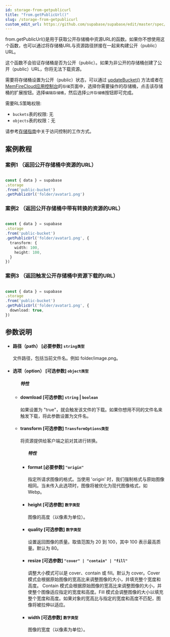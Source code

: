```yaml
---
id: storage-from-getpublicurl
title: "from.getPublicUrl()"
slug: /storage-from-getpublicurl
custom_edit_url: https://github.com/supabase/supabase/edit/master/spec/supabase_js_v2.yml
---
```


from.getPublicUrl()是用于获取公开存储桶中资源URL的函数。如果你不想使用这个函数，也可以通过将存储桶URL与资源路径拼接在一起来构建公开（public）URL。


这个函数不会验证存储桶是否为公开（public）。如果为非公开的存储桶创建了公开（public）URL，你将无法下载资源。

需要将存储桶设置为公开（public）状态，可以通过 [updateBucket()](/docs/reference/javascript/storage-updatebucket) 方法或者在 [MemFireCloud应用控制台](https://cloud.memfiredb.com/project)的`存储`页面中，选择你需要操作的存储桶，点击该存储桶的扩展按钮。选择`编辑存储桶`，然后选择`公开存储桶`按钮即可完成。


需要RLS策略权限:
  - `buckets`表的权限: 无
  - `objects`表的权限：无

请参考[存储指南](/docs/guides/storage#access-control)中关于访问控制的工作方式。


## 案例教程

### 案例1 （返回公开存储桶中资源的URL）

<Tabs scrollable size="small" type="underlined" defaultActiveId="demo2">

<TabPanel id="demo2" label="使用方法">

  ```ts
                                                                                   
const { data } = supabase
  .storage
  .from('public-bucket')
  .getPublicUrl('folder/avatar1.png')
  ```

</TabPanel>
</Tabs>



### 案例2 （返回公开存储桶中带有转换的资源的URL）

<Tabs scrollable size="small" type="underlined" defaultActiveId="demo2">

<TabPanel id="demo2" label="使用方法">

  ```ts
                                                                                   
const { data } = supabase
  .storage
  .from('public-bucket')
  .getPublicUrl('folder/avatar1.png', {
    transform: {
      width: 100,
      height: 100,
    }
  })
  ```

</TabPanel>
</Tabs>


### 案例3 （返回触发公开存储桶中资源下载的URL）

<Tabs scrollable size="small" type="underlined" defaultActiveId="demo2">

<TabPanel id="demo2" label="使用方法">

  ```ts
                                                                                   
const { data } = supabase
  .storage
  .from('public-bucket')
  .getPublicUrl('folder/avatar1.png', {
    download: true,
  })
  ```

</TabPanel>
</Tabs>












## 参数说明


<ul className="method-list-group">
  
<li className="method-list-item">
  <h4 className="method-list-item-label">
    <span className="method-list-item-label-name">
      路径（path）
    </span>
    <span className="method-list-item-label-badge required">
      [必要参数]
    </span>
    <span className="method-list-item-validation">
      <code>string类型</code>
    </span>
  </h4>
  <div class="method-list-item-description">

文件路径，包括当前文件名。例如 folder/image.png。

  </div>
  
</li>




<li className="method-list-item">
  <h4 className="method-list-item-label">
    <span className="method-list-item-label-name">
      选项（option）
    </span>
    <span className="method-list-item-label-badge false">
      [可选参数]
    </span>
    <span className="method-list-item-validation">
      <code>object类型</code>
    </span>
  </h4>
  
<ul className="method-list-group">
  <h5 class="method-list-title method-list-title-isChild expanded">特性</h5>


<li className="method-list-item">
  <h4 className="method-list-item-label">
    <span className="method-list-item-label-name">
      download
    </span>
    <span className="method-list-item-label-badge required">
      [可选参数]
    </span>
    <span className="method-list-item-validation">
      <code>string</code> | <code>boolean</code>
    </span>
  </h4>
  <div class="method-list-item-description">

如果设置为 "true"，就会触发该文件的下载。如果你想用不同的文件名来触发下载，将此参数设置为文件名。

  </div>
  
</li>



<li className="method-list-item">
  <h4 className="method-list-item-label">
    <span className="method-list-item-label-name">
      transform
    </span>
    <span className="method-list-item-label-badge required">
      [可选参数]
    </span>
    <span className="method-list-item-validation">
      <code>TransformOptions类型</code>
    </span>
  </h4>
  <div class="method-list-item-description">

将资源提供给客户端之前对其进行转换。

  </div>
  
<ul className="method-list-group">
  <h5 class="method-list-title method-list-title-isChild expanded">特性</h5>

<li className="method-list-item">
  <h4 className="method-list-item-label">
    <span className="method-list-item-label-name">
      format
    </span>
    <span className="method-list-item-label-badge required">
      [必要参数]
    </span>
    <span className="method-list-item-validation">
      <code>"origin"</code>
    </span>
  </h4>
  <div class="method-list-item-description">

指定所请求图像的格式。当使用 'origin' 时，我们强制格式与原始图像相同。当未传入此选项时，图像将被优化为现代图像格式，如 Webp。

  </div>
  
</li>


<li className="method-list-item">
  <h4 className="method-list-item-label">
    <span className="method-list-item-label-name">
      height
    </span>
    <span className="method-list-item-label-badge required">
      [可选参数]
    </span>
    <span className="method-list-item-validation">
      <code>数字类型</code>
    </span>
  </h4>
  <div class="method-list-item-description">

图像的高度（以像素为单位）。

  </div>
  
</li>

<li className="method-list-item">
  <h4 className="method-list-item-label">
    <span className="method-list-item-label-name">
      quality
    </span>
    <span className="method-list-item-label-badge required">
      [可选参数]
    </span>
    <span className="method-list-item-validation">
      <code>数字类型</code>
    </span>
  </h4>
  <div class="method-list-item-description">

设置返回图像的质量。取值范围为 20 到 100，其中 100 表示最高质量。默认为 80。

  </div>
  
</li>


<li className="method-list-item">
  <h4 className="method-list-item-label">
    <span className="method-list-item-label-name">
      resize
    </span>
    <span className="method-list-item-label-badge required">
      [可选参数]
    </span>
    <span className="method-list-item-validation">
      <code>"cover" | "contain" | "fill"</code>
    </span>
  </h4>
  <div class="method-list-item-description">

调整大小模式可以是 cover、contain 或 fill。默认为 cover。Cover 模式会根据原始图像的宽高比来调整图像的大小，并填充整个宽度和高度。
Contain 模式会根据原始图像的宽高比来调整图像的大小，并使整个图像适应指定的宽度和高度。Fill 模式会调整图像的大小以填充整个宽度和高度。如果对象的宽高比与指定的宽度和高度不匹配，图像将被拉伸以适应。

  </div>
  
</li>

<li className="method-list-item">
  <h4 className="method-list-item-label">
    <span className="method-list-item-label-name">
      width
    </span>
    <span className="method-list-item-label-badge required">
      [可选参数]
    </span>
    <span className="method-list-item-validation">
      <code>数字类型</code>
    </span>
  </h4>
  <div class="method-list-item-description">

图像的宽度（以像素为单位）。

  </div>
  
</li>


</ul>

</li>

</ul>

</li>

</ul>